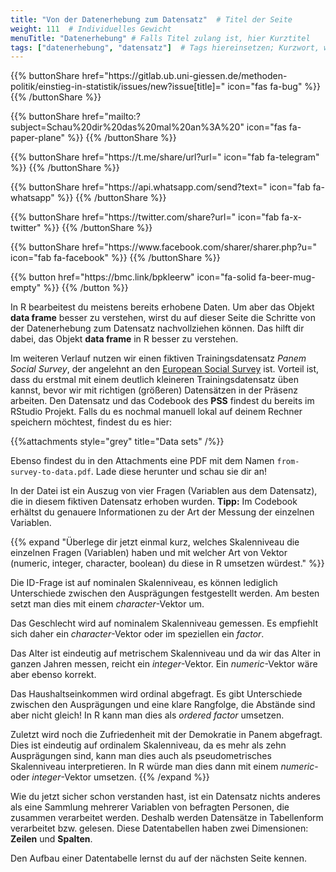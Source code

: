 ```yaml
---
title: "Von der Datenerhebung zum Datensatz"  # Titel der Seite
weight: 111  # Individuelles Gewicht 
menuTitle: "Datenerhebung" # Falls Titel zulang ist, hier Kurztitel
tags: ["datenerhebung", "datensatz"]  # Tags hiereinsetzen; Kurzwort, was auf der Seite passsiert
---
```


{{% buttonShare href=\"https\:\/\/gitlab.ub.uni-giessen.de\/methoden-politik\/einstieg-in-statistik\/issues\/new?issue[title]=\" icon=\"fas fa-bug\" %}} {{% /buttonShare %}} 

{{% buttonShare href=\"mailto\:?subject=Schau\%20dir\%20das\%20mal\%20an\%3A\%20\" icon=\"fas fa-paper-plane\" %}} {{% /buttonShare %}}

{{% buttonShare href=\"https\:\/\/t.me\/share\/url?url=\" icon=\"fab fa-telegram\" %}} {{% /buttonShare %}}

{{% buttonShare href=\"https\:\/\/api.whatsapp.com\/send?text=\" icon=\"fab fa-whatsapp\" %}} {{% /buttonShare %}}

{{% buttonShare href=\"https\:\/\/twitter.com\/share?url=\" icon=\"fab fa-x-twitter\" %}} {{% /buttonShare %}}

{{% buttonShare href=\"https\:\/\/www.facebook.com\/sharer\/sharer.php?u=\" icon=\"fab fa-facebook\" %}} {{% /buttonShare %}}

{{% button href=\"https\:\/\/bmc.link\/bpkleerw\" icon=\"fa-solid fa-beer-mug-empty\" %}} {{% /button %}}

In R bearbeitest du meistens bereits erhobene Daten. Um aber das Objekt **data frame** besser zu verstehen, wirst du auf dieser Seite die Schritte von der Datenerhebung zum Datensatz nachvollziehen können. Das hilft dir dabei, das Objekt **data frame** in R besser zu verstehen. 

Im weiteren Verlauf nutzen wir einen fiktiven Trainingsdatensatz *Panem Social Survey*, der angelehnt an den [European Social Survey](https://europeansocialsurvey.com) ist. Vorteil ist, dass du erstmal mit einem deutlich kleineren Trainingsdatensatz üben kannst, bevor wir mit richtigen (größeren) Datensätzen in der Präsenz arbeiten. 
Den Datensatz und das Codebook des **PSS** findest du bereits im RStudio Projekt. Falls du es nochmal manuell lokal auf deinem Rechner speichern möchtest, findest du es hier:

{{%attachments style=\"grey\" title=\"Data sets\" /%}}

Ebenso findest du in den Attachments eine PDF mit dem Namen `from-survey-to-data.pdf`. Lade diese herunter und schau sie dir an!

In der Datei ist ein Auszug von vier Fragen (Variablen aus dem Datensatz), die in diesem fiktiven Datensatz erhoben wurden. **Tipp:** Im Codebook erhältst du genauere Informationen zu der Art der Messung der einzelnen Variablen. 

{{% expand \"Überlege dir jetzt einmal kurz, welches Skalenniveau die einzelnen Fragen (Variablen) haben und mit welcher Art von Vektor (numeric, integer, character, boolean) du diese in R umsetzen würdest.\" %}}

Die ID-Frage ist auf nominalen Skalenniveau, es können lediglich Unterschiede zwischen den Ausprägungen festgestellt werden. Am besten setzt man dies mit einem *character*-Vektor um. 

Das Geschlecht wird auf nominalem Skalenniveau gemessen. Es empfiehlt sich daher ein *character*-Vektor oder im speziellen ein *factor*. 

Das Alter ist eindeutig auf metrischem Skalenniveau und da wir das Alter in ganzen Jahren messen, reicht ein *integer*-Vektor. Ein *numeric*-Vektor wäre aber ebenso korrekt. 

Das Haushaltseinkommen wird ordinal abgefragt. Es gibt Unterschiede zwischen den Ausprägungen und eine klare Rangfolge, die Abstände sind aber nicht gleich! In R kann man dies als *ordered factor* umsetzen. 

Zuletzt wird noch die Zufriedenheit mit der Demokratie in Panem abgefragt. Dies ist eindeutig auf ordinalem Skalenniveau, da es mehr als zehn Ausprägungen sind, kann man dies auch als pseudometrisches Skalenniveau interpretieren. In R würde man dies dann mit einem *numeric*- oder *integer*-Vektor umsetzen. 
{{% /expand %}}

Wie du jetzt sicher schon verstanden hast, ist ein Datensatz nichts anderes als eine Sammlung mehrerer Variablen von befragten Personen, die zusammen verarbeitet werden. Deshalb werden Datensätze in Tabellenform verarbeitet bzw. gelesen. Diese Datentabellen haben zwei Dimensionen: **Zeilen** und **Spalten**. 

Den Aufbau einer Datentabelle lernst du auf der nächsten Seite kennen. 

